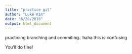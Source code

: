 ```yaml
---
title: "practice git"
author: "Luke Kim"
date: "6/20/2018"
output: html_document
---
```


practicing branching and commiting.. haha this is confusing

You'll do fine!